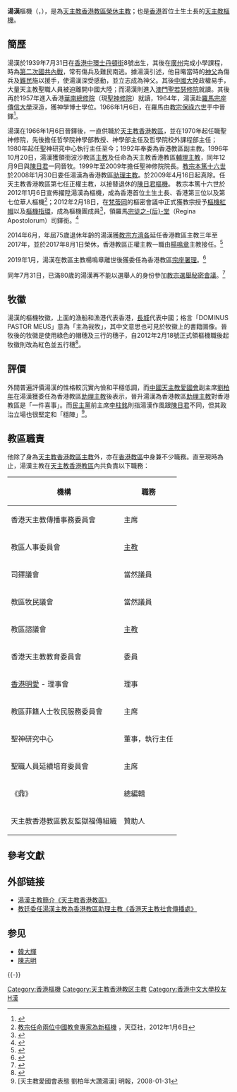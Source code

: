 {{Infobox Christian leader
|type = cardinal
|honorific-prefix =
|name = 湯漢<br />John Tong Hon
|honorific-suffix =
| title = [[天主教香港教區|天主教香港教區]][[主教|榮休主教]]
|image = John_Tong_Hon.jpg
|image_size = 250px
|image_caption = 湯漢[[樞機|樞機]]
|birth_date = {{birth_date_and_age|1939|7|31}}
|birth_place = {{HKG-1910}}[[中環|中環]]
| nationality={{CHN-HKG}}
|occupation = [[羅馬天主教會|羅馬天主教會]][[樞機|司鐸級樞機]]<br>[[天主教香港教區|天主教香港教區]][[主教|榮休主教]]<br>聖神研究中心執行主任
|previous_post =[[天主教香港教區主教|天主教香港教區主教]]（2009年4月15日至2017年8月1日）<br />[[天主教香港教區|天主教香港教區]][[助理主教|助理主教]]<br>[[天主教香港教區|天主教香港教區]][[輔理主教|輔理主教]]
| diocese          = [[天主教香港教區|香港教區]]
| term_start       = 2019年1月5日
| ordination = 1966年1月6日
| predecessor      = [[陳日君|陳日君]]樞機
| successor        = [[楊鳴章|楊鳴章]]主教
| ordinated_by = [[教宗保祿六世|教宗保祿六世]]
| consecration = 1996年12月9日
| cardinal = 2012年1月6日
| created_cardinal_by = [[教宗本篤十六世|教宗本篤十六世]]
}} 

'''湯漢'''樞機（{{lang-en|His Eminence Cardinal John Tong Hon}}，{{bd|1939年|7月31日}}），是為[[天主教香港教區|天主教香港教區]][[主教|榮休主教]]；也是[[香港|香港]]首位土生土長的[[天主教|天主教]][[樞機|樞機]]。

==簡歷==
湯漢於1939年7月31日在[[香港|香港]][[中環|中環]][[士丹頓街|士丹頓街]]8號出生，其後在[[廣州|廣州]]完成小學課程，時為[[第二次國共內戰|第二次國共內戰]]，常有傷兵及難民南逃。據湯漢引述，他目睹當時的[[神父|神父]]為傷兵及[[難民|難民]]施以援手，使湯漢深受感動，並立志成為神父。其後[[中國大陸|中國大陸]]政權易手，大量天主教聖職人員被迫離開中國大陸；而湯漢則進入[[澳門|澳門]][[聖若瑟修院|聖若瑟修院]]就讀。其後再於1957年進入香港[[華南總修院|華南總修院]]（現[[聖神修院|聖神修院]]）就讀，1964年，湯漢赴[[羅馬|羅馬]][[宗座傳信大學|宗座傳信大學]]深造，獲神學博士學位。1966年1月6日，在羅馬由[[教宗保祿六世|教宗保祿六世]]手中晉鐸<ref>{{Cite web |url=http://cathedral.catholic.org.hk/interviews/bishop_tong/bishop_tong.htm |title=湯漢主教談聖召《天主教香港教區》 |accessdate=2008-01-13 |archive-date=2006-05-15 |archive-url=https://web.archive.org/web/20060515092716/http://cathedral.catholic.org.hk/interviews/bishop_tong/bishop_tong.htm |dead-url=no }}</ref>。

湯漢在1966年1月6日晉鐸後，一直供職於[[天主教香港教區|天主教香港教區]]，並在1970年起任職聖神修院，先後擔任哲學院神學部教授、神學部主任及哲學院校外課程部主任；1980年起任聖神研究中心執行主任至今；1992年奉委為香港教區副主教。1996年10月20日，湯漢獲領銜波沙教區[[主教|主教]]及任命為天主教香港教區[[輔理主教|輔理主教]]，同年12月9日與[[陳日君|陳日君]]一同晉牧。1999年至2009年擔任聖神修院院長。[[教宗本篤十六世|教宗本篤十六世]]於2008年1月30日委任湯漢為香港教區[[助理主教|助理主教]]。於2009年4月16日起真除。任天主教香港教區第七任正權主教，以接替退休的[[陳日君|陳日君]][[樞機|樞機]]。
教宗本篤十六世於2012年1月6日宣佈擢陞湯漢為樞機，成為香港首位土生土長、香港第三位以及第七位華人樞機<ref>[http://76.75.216.139/2012/01/06/%E6%95%99%E5%AE%97%E4%BB%BB%E5%91%BD%E5%85%A9%E4%BD%8D%E4%B8%AD%E5%9C%8B%E6%95%99%E6%9C%83%E5%B0%88%E5%AE%B6%E7%82%BA%E6%96%B0%E6%A8%9E%E6%A9%9F/ 教宗任命兩位中國教會專家為新樞機] {{Wayback|url=http://76.75.216.139/2012/01/06/%E6%95%99%E5%AE%97%E4%BB%BB%E5%91%BD%E5%85%A9%E4%BD%8D%E4%B8%AD%E5%9C%8B%E6%95%99%E6%9C%83%E5%B0%88%E5%AE%B6%E7%82%BA%E6%96%B0%E6%A8%9E%E6%A9%9F/ |date=20120203223118 }}，天亞社，2012年1月6日</ref>；2012年2月18日，在[[梵蒂岡|梵蒂岡]]的樞密會議中正式獲教宗授予[[樞機紅帽|樞機紅帽]]以及[[樞機指環|樞機指環]]，成為樞機團成員<ref>{{cite web|title=樞密會議前夕，候任樞機與樞機團全體成員一起反省與祈禱|url=http://www.radiovaticana.org/ci1/Articolo.asp?c=564132|publisher=梵蒂岡電台|accessdate=2012-02-18}}{{dead link|date=2018年3月 |bot=InternetArchiveBot |fix-attempted=yes }}</ref>，領羅馬[[宗徒之后堂|宗徒之-{后}-堂]]（Regina Apostolorum）司鐸銜。<ref>{{cite news|title=湯樞機羅馬領銜堂區履任 鼓勵意信徒關心中國教會|url=http://kkp.org.hk/node/2348|newspaper=[[公教報|公教報]]|date=2012-04-27|accessdate=2012-09-13|archive-date=2015-05-02|archive-url=https://web.archive.org/web/20150502105840/http://kkp.org.hk/node/2348|dead-url=no}}</ref>

2014年6月，年屆75歲退休年齡的湯漢獲[[教宗方濟各|教宗方濟各]]延任香港教區主教三年至2017年，並於2017年8月1日榮休，香港教區正權主教一職由[[楊鳴章|楊鳴章]]主教接任。<ref>{{cite news|url=http://www2.hkej.com/instantnews/current/article/1621709/%E6%95%99%E5%AE%97%E5%A7%94%E6%A5%8A%E9%B3%B4%E7%AB%A0%E4%BB%BB%E5%A4%A9%E4%B8%BB%E6%95%99%E9%A6%99%E6%B8%AF%E6%95%99%E5%8D%80%E4%B8%BB%E6%95%99|title=教宗委楊鳴章任天主教香港教區主教|publisher=信報財經新聞|accessdate=2017-08-01|date=2017-08-01|archive-url=https://web.archive.org/web/20190912144539/http://www2.hkej.com/instantnews/current/article/1621709/%E6%95%99%E5%AE%97%E5%A7%94%E6%A5%8A%E9%B3%B4%E7%AB%A0%E4%BB%BB%E5%A4%A9%E4%B8%BB%E6%95%99%E9%A6%99%E6%B8%AF%E6%95%99%E5%8D%80%E4%B8%BB%E6%95%99|archive-date=2019-09-12|dead-url=yes}}</ref>

2019年1月，湯漢在教區主教楊鳴章離世後獲委任為香港教區[[宗座署理|宗座署理]]。<ref>{{cite news|title=【湯漢出山】湯漢稱感愕然　「大熱」夏志誠：可見教廷對香港支持|url=https://www.hk01.com/社會新聞/279788/湯漢出山-湯漢稱感愕然-大熱-夏志誠-我經常受到上主祝福|accessdate=2019-01-07|publisher=[[香港01|香港01]]|date=2019-01-07|archiveurl=https://web.archive.org/web/20190107103653/https://www.hk01.com/%E7%A4%BE%E6%9C%83%E6%96%B0%E8%81%9E/279788/%E6%B9%AF%E6%BC%A2%E5%87%BA%E5%B1%B1-%E6%B9%AF%E6%BC%A2%E7%A8%B1%E6%84%9F%E6%84%95%E7%84%B6-%E5%A4%A7%E7%86%B1-%E5%A4%8F%E5%BF%97%E8%AA%A0-%E6%88%91%E7%B6%93%E5%B8%B8%E5%8F%97%E5%88%B0%E4%B8%8A%E4%B8%BB%E7%A5%9D%E7%A6%8F|deadurl=no|archivedate=2019-01-07|author=黃靜薇|author2=黃雅盈}}</ref>

同年7月31日，已滿80歲的湯漢再不能以選舉人的身份參加[[教宗選舉秘密會議|教宗選舉秘密會議]]。<ref>{{cite news |last1=Díaz Vizzi |first1=Daniel |editor1-last=Butz |editor1-first=Melissa |title=Chinese Cardinal John Tong Hon turns 80, can't vote in potential conclave |url=https://www.romereports.com/en/2019/07/31/chinese-cardinal-john-tong-hon-turns-80-cant-vote-in-potential-conclave/ |accessdate=2019-08-01 |publisher=Rome Reports |date=2019-07-31 |archiveurl=https://web.archive.org/web/20190801115741/https://www.romereports.com/en/2019/07/31/chinese-cardinal-john-tong-hon-turns-80-cant-vote-in-potential-conclave/ |archivedate=2019-08-01 |language=en}}</ref>

==牧徽==
{{multiple image
|align=right |direction = vertical |
|image1=Coat of arms of John Tong Hon.svg |width1=200 |caption1=樞機牧徽（2012年2月18日起）
|image2=Coat of arm of Bishop John Tong Hon.png |width2=200 |caption2=主教牧徽（2009年4月15日 - 2012年2月17日）
}}

湯漢的樞機牧徽，上面的漁船和漁港代表香港，[[長城|長城]]代表中國；格言「DOMINUS PASTOR MEUS」意為「主為我牧」，其中文意思也可見於牧徽上的書籍圖像。晉牧後的牧徽是使用綠色的帽穗及三行的穗子，自2012年2月18號正式領樞機職後起牧徽則改為紅色並五行穗<ref>{{cite news|title=新牧徽 代表香港心中國情|url=http://www.worldjournal.com/view/full_news/17575088/article-%E6%96%B0%E7%89%A7%E5%BE%BD-%E4%BB%A3%E8%A1%A8%E9%A6%99%E6%B8%AF%E5%BF%83%E4%B8%AD%E5%9C%8B%E6%83%85?instance=hk_bull|accessdate=2012-02-18|newspaper=世界新聞|date=2012-02-18}}{{dead link|date=2018年1月 |bot=InternetArchiveBot |fix-attempted=yes }}</ref>。

==評價==
外間普遍評價湯漢的性格較沉實內憸和平穩低調，而[[中國天主教愛國會|中國天主教愛國會]]副主席[[劉柏年|劉柏年]]在湯漢獲委任為香港教區[[助理主教|助理主教]]後表示，晉升湯漢為香港教區[[助理主教|助理主教]]對香港教區是「一件喜事」。而[[民主黨_(香港)|民主黨]]前主席[[李柱銘|李柱銘]]則指湯漢作風跟[[陳日君|陳日君]]不同，但其政治立場也很堅定和「穩陣」<ref>[天主教愛國會表態 劉柏年大讚湯漢] 明報，2008-01-31</ref>。

==教區職責==
他除了身為[[天主教香港教區|天主教香港教區]][[主教|主教]]外，亦在[[天主教香港教區|香港教區]]中身兼不少職務。直至現時為止，湯漢主教在[[天主教香港教區|天主教香港教區]]內共負責以下職務：

{|class="wikitable" style="font-size:90%;border:1px"
|-
!機構
!職務
|-
|香港天主教傳播事務委員會
|主席
|-
|教區人事委員會
|[[主教|主教]]
|-
|司鐸議會
|當然議員
|-
|教區牧民議會
|當然議員
|-
|教區諮議會
|[[主教|主教]]
|-
|香港天主教教育委員會
|委員
|-
|[[香港明愛|香港明愛]] - 理事會
|理事
|-
|教區菲籍人士牧民服務委員會
|主席
|-
|聖神研究中心
|董事，執行主任
|-
|聖職人員延續培育委員會
|主席
|-
|《鼎》
|總編輯
|-
|天主教香港教區教友監獄福傳組織
|贊助人
|}

== 參考文獻 ==
{{Reflist|30em}}

==外部链接==
*[https://catholic.org.hk/%e9%a6%99%e6%b8%af%e6%95%99%e5%8d%80%e4%b8%bb%e6%95%99/ 湯漢主教簡介《天主教香港教區》] {{Wayback|url=https://catholic.org.hk/%e9%a6%99%e6%b8%af%e6%95%99%e5%8d%80%e4%b8%bb%e6%95%99/ |date=20190108145553 }}
*[http://www.hkdavc.com/coadbishop.html 教廷委任湯漢主教為香港教區助理主教《香港天主教社會傳播處》] {{Wayback|url=http://www.hkdavc.com/coadbishop.html |date=20080203163754 }}

== 参见 ==
{{Portal|天主教|香港|人物}}
* [[韓大輝|韓大輝]]
* [[陈志明_(宗教人物)|陳志明]]

{{-}}
{{start box}}
{{s-rel|ca}}
{{s-before|[[陳日君|陳日君]]}}
{{s-title|[[天主教香港教區|天主教香港教區]][[主教|主教]]|2009年4月15日－2017年8月1日}}
{{s-after|[[楊鳴章|楊鳴章]]}}
{{end box}}
{{華人樞機}}
{{樞機團}}
{{天主教香港教区}}
{{中国基督教史|PRC}}

[[Category:香港樞機|Category:香港樞機]]
[[Category:天主教香港教区主教|Category:天主教香港教区主教]]
[[Category:香港中文大學校友|Category:香港中文大學校友]]
[[Category:湯姓|H漢]]